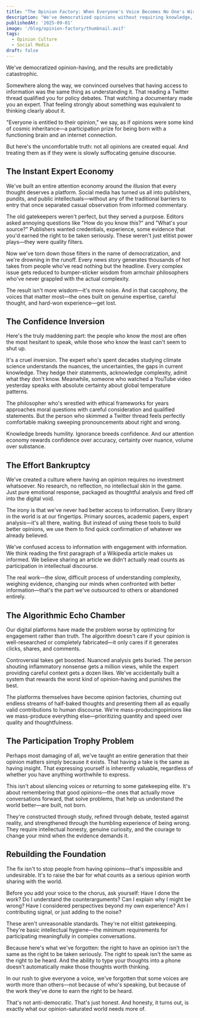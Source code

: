 ```yaml
---
title: "The Opinion Factory: When Everyone's Voice Becomes No One's Wisdom"
description: "We've democratized opinions without requiring knowledge, drowning expertise in a sea of uninformed hot takes."
publishedAt: '2025-09-01'
image: '/blog/opinion-factory/thumbnail.avif'
tags:
  - Opinion Culture
  - Social Media
draft: false
---
```


<div id="introduction">
	<p>We've democratized opinion-having, and the results are predictably catastrophic.</p>
	<p>
		Somewhere along the way, we convinced ourselves that having access to information was the same
		thing as understanding it. That reading a Twitter thread qualified you for policy debates. That
		watching a documentary made you an expert. That feeling strongly about something was equivalent
		to thinking clearly about it.
	</p>
	<p>
		"Everyone is entitled to their opinion," we say, as if opinions were some kind of cosmic
		inheritance—a participation prize for being born with a functioning brain and an internet
		connection.
	</p>
	<p>
		But here's the uncomfortable truth: not all opinions are created equal. And treating them as if
		they were is slowly suffocating genuine discourse.
	</p>
</div>

## The Instant Expert Economy

We've built an entire attention economy around the illusion that every thought deserves a
platform. Social media has turned us all into publishers, pundits, and public
intellectuals—without any of the traditional barriers to entry that once separated casual
observation from informed commentary.

The old gatekeepers weren't perfect, but they served a purpose. Editors asked annoying questions
like "How do you know this?" and "What's your source?" Publishers wanted credentials,
experience, some evidence that you'd earned the right to be taken seriously. These weren't just
elitist power plays—they were quality filters.

Now we've torn down those filters in the name of democratization, and we're drowning in the
runoff. Every news story generates thousands of hot takes from people who've read nothing but
the headline. Every complex issue gets reduced to bumper-sticker wisdom from armchair
philosophers who've never grappled with the actual complexity.

The result isn't more wisdom—it's more noise. And in that cacophony, the voices that matter
most—the ones built on genuine expertise, careful thought, and hard-won experience—get lost.

## The Confidence Inversion

Here's the truly maddening part: the people who know the most are often the most hesitant to
speak, while those who know the least can't seem to shut up.

It's a cruel inversion. The expert who's spent decades studying climate science understands the
nuances, the uncertainties, the gaps in current knowledge. They hedge their statements,
acknowledge complexity, admit what they don't know. Meanwhile, someone who watched a YouTube
video yesterday speaks with absolute certainty about global temperature patterns.

The philosopher who's wrestled with ethical frameworks for years approaches moral questions with
careful consideration and qualified statements. But the person who skimmed a Twitter thread
feels perfectly comfortable making sweeping pronouncements about right and wrong.

Knowledge breeds humility. Ignorance breeds confidence. And our attention economy rewards
confidence over accuracy, certainty over nuance, volume over substance.

## The Effort Bankruptcy

We've created a culture where having an opinion requires no investment whatsoever. No research,
no reflection, no intellectual skin in the game. Just pure emotional response, packaged as
thoughtful analysis and fired off into the digital void.

The irony is that we've never had better access to information. Every library in the world is at
our fingertips. Primary sources, academic papers, expert analysis—it's all there, waiting. But
instead of using these tools to build better opinions, we use them to find quick confirmation of
whatever we already believed.

We've confused access to information with engagement with information. We think reading the
first paragraph of a Wikipedia article makes us informed. We believe sharing an article we
didn't actually read counts as participation in intellectual discourse.

The real work—the slow, difficult process of understanding complexity, weighing evidence,
changing our minds when confronted with better information—that's the part we've outsourced to
others or abandoned entirely.

## The Algorithmic Echo Chamber

Our digital platforms have made the problem worse by optimizing for engagement rather than
truth. The algorithm doesn't care if your opinion is well-researched or completely fabricated—it
only cares if it generates clicks, shares, and comments.

Controversial takes get boosted. Nuanced analysis gets buried. The person shouting inflammatory
nonsense gets a million views, while the expert providing careful context gets a dozen likes.
We've accidentally built a system that rewards the worst kind of opinion-having and punishes the
best.

The platforms themselves have become opinion factories, churning out endless streams of
half-baked thoughts and presenting them all as equally valid contributions to human discourse.
We're mass-producingopinions like we mass-produce everything else—prioritizing quantity and
speed over quality and thoughtfulness.

## The Participation Trophy Problem

Perhaps most damaging of all, we've taught an entire generation that their opinion matters
simply because it exists. That having a take is the same as having insight. That expressing
yourself is inherently valuable, regardless of whether you have anything worthwhile to express.

This isn't about silencing voices or returning to some gatekeeping elite. It's about remembering
that good opinions—the ones that actually move conversations forward, that solve problems, that
help us understand the world better—are built, not born.

They're constructed through study, refined through debate, tested against reality, and
strengthened through the humbling experience of being wrong. They require intellectual honesty,
genuine curiosity, and the courage to change your mind when the evidence demands it.

## Rebuilding the Foundation

The fix isn't to stop people from having opinions—that's impossible and undesirable. It's to
raise the bar for what counts as a serious opinion worth sharing with the world.

Before you add your voice to the chorus, ask yourself: Have I done the work? Do I understand the
counterarguments? Can I explain why I might be wrong? Have I considered perspectives beyond my
own experience? Am I contributing signal, or just adding to the noise?

These aren't unreasonable standards. They're not elitist gatekeeping. They're basic intellectual
hygiene—the minimum requirements for participating meaningfully in complex conversations.

Because here's what we've forgotten: the right to have an opinion isn't the same as the right to
be taken seriously. The right to speak isn't the same as the right to be heard. And the ability
to type your thoughts into a phone doesn't automatically make those thoughts worth thinking.

In our rush to give everyone a voice, we've forgotten that some voices are worth more than
others—not because of who's speaking, but because of the work they've done to earn the right to
be heard.

That's not anti-democratic. That's just honest.
And honesty, it turns out, is exactly what our opinion-saturated world needs more of.
